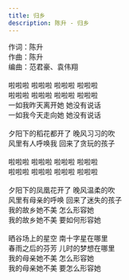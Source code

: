 ```yaml
---
title: 归乡
description: 陈升 - 归乡
---
```


作词：陈升<br />作曲：陈升<br />编曲：范君豪、袁伟翔<br /><br />啦啦啦 啦啦啦 啦啦啦 啦啦啦<br />啦啦啦 啦啦啦 啦啦啦 啦啦啦<br />一如我昨天离开她 她没有说话<br />一如我今天走向她 她没有说话<br /><br />夕阳下的稻花都开了 晚风习习的吹<br />风里有人呼唤我 回来了贪玩的孩子<br /><br />啦啦啦 啦啦啦 啦啦啦 啦啦啦<br />啦啦啦 啦啦啦 啦啦啦 啦啦啦<br /><br />夕阳下的凤凰花开了 晚风温柔的吹<br />风里有母亲的呼唤 回来了迷失的孩子<br />我的故乡她不美 怎么形容她<br />我的故乡她不美 要如何形容她<br /><br />晒谷场上的星空 南十字星在哪里<br />春雨之后的芬芳 儿时的梦想在哪里<br />我的母亲她不美 怎么形容她<br />我的母亲她不美 要怎么形容她